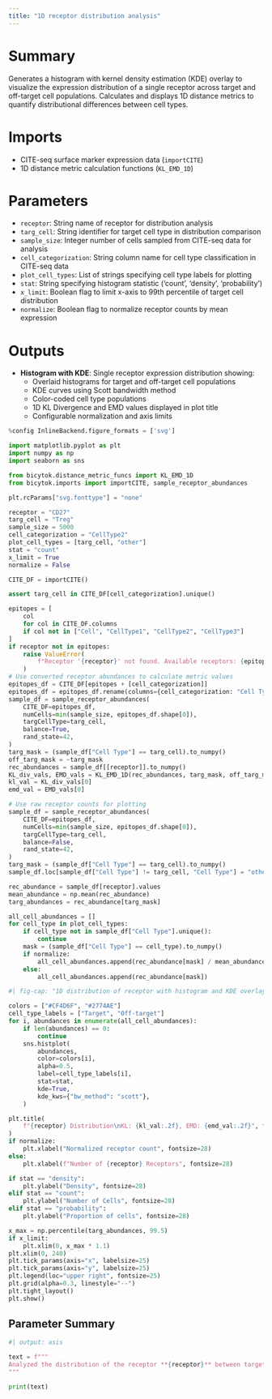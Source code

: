 ```yaml
---
title: "1D receptor distribution analysis"
---
```


# Summary
Generates a histogram with kernel density estimation (KDE) overlay to visualize the expression distribution of a single receptor across target and off-target cell populations. Calculates and displays 1D distance metrics to quantify distributional differences between cell types.

# Imports
- CITE-seq surface marker expression data (`importCITE`)
- 1D distance metric calculation functions (`KL_EMD_1D`)

# Parameters
- `receptor`: String name of receptor for distribution analysis
- `targ_cell`: String identifier for target cell type in distribution comparison
- `sample_size`: Integer number of cells sampled from CITE-seq data for analysis
- `cell_categorization`: String column name for cell type classification in CITE-seq data
- `plot_cell_types`: List of strings specifying cell type labels for plotting
- `stat`: String specifying histogram statistic ('count', 'density', 'probability')
- `x_limit`: Boolean flag to limit x-axis to 99th percentile of target cell distribution
- `normalize`: Boolean flag to normalize receptor counts by mean expression

# Outputs
- **Histogram with KDE**: Single receptor expression distribution showing:
  - Overlaid histograms for target and off-target cell populations
  - KDE curves using Scott bandwidth method
  - Color-coded cell type populations
  - 1D KL Divergence and EMD values displayed in plot title
  - Configurable normalization and axis limits

```python
%config InlineBackend.figure_formats = ['svg']

import matplotlib.pyplot as plt
import numpy as np
import seaborn as sns

from bicytok.distance_metric_funcs import KL_EMD_1D
from bicytok.imports import importCITE, sample_receptor_abundances

plt.rcParams["svg.fonttype"] = "none"

receptor = "CD27"
targ_cell = "Treg"
sample_size = 5000
cell_categorization = "CellType2"
plot_cell_types = [targ_cell, "other"]
stat = "count"
x_limit = True
normalize = False

CITE_DF = importCITE()

assert targ_cell in CITE_DF[cell_categorization].unique()

epitopes = [
    col
    for col in CITE_DF.columns
    if col not in ["Cell", "CellType1", "CellType2", "CellType3"]
]
if receptor not in epitopes:
    raise ValueError(
        f"Receptor '{receptor}' not found. Available receptors: {epitopes}"
    )
# Use converted receptor abundances to calculate metric values
epitopes_df = CITE_DF[epitopes + [cell_categorization]]
epitopes_df = epitopes_df.rename(columns={cell_categorization: "Cell Type"})
sample_df = sample_receptor_abundances(
    CITE_DF=epitopes_df,
    numCells=min(sample_size, epitopes_df.shape[0]),
    targCellType=targ_cell,
    balance=True,
    rand_state=42,
)
targ_mask = (sample_df["Cell Type"] == targ_cell).to_numpy()
off_targ_mask = ~targ_mask
rec_abundances = sample_df[[receptor]].to_numpy()
KL_div_vals, EMD_vals = KL_EMD_1D(rec_abundances, targ_mask, off_targ_mask)
kl_val = KL_div_vals[0]
emd_val = EMD_vals[0]

# Use raw receptor counts for plotting
sample_df = sample_receptor_abundances(
    CITE_DF=epitopes_df,
    numCells=min(sample_size, epitopes_df.shape[0]),
    targCellType=targ_cell,
    balance=False,
    rand_state=42,
)
targ_mask = (sample_df["Cell Type"] == targ_cell).to_numpy()
sample_df.loc[sample_df["Cell Type"] != targ_cell, "Cell Type"] = "other"

rec_abundance = sample_df[receptor].values
mean_abundance = np.mean(rec_abundance)
targ_abundances = rec_abundance[targ_mask]

all_cell_abundances = []
for cell_type in plot_cell_types:
    if cell_type not in sample_df["Cell Type"].unique():
        continue
    mask = (sample_df["Cell Type"] == cell_type).to_numpy()
    if normalize:
        all_cell_abundances.append(rec_abundance[mask] / mean_abundance)
    else:
        all_cell_abundances.append(rec_abundance[mask])
```

```python
#| fig-cap: "1D distribution of receptor with histogram and KDE overlay"

colors = ["#CF4D6F", "#2774AE"]
cell_type_labels = ["Target", "Off-target"]
for i, abundances in enumerate(all_cell_abundances):
    if len(abundances) == 0:
        continue
    sns.histplot(
        abundances,
        color=colors[i],
        alpha=0.5,
        label=cell_type_labels[i],
        stat=stat,
        kde=True,
        kde_kws={"bw_method": "scott"},
    )

plt.title(
    f"{receptor} Distribution\nKL: {kl_val:.2f}, EMD: {emd_val:.2f}", fontsize=10
)
if normalize:
    plt.xlabel("Normalized receptor count", fontsize=28)
else:
    plt.xlabel(f"Number of {receptor} Receptors", fontsize=28)

if stat == "density":
    plt.ylabel("Density", fontsize=28)
elif stat == "count":
    plt.ylabel("Number of Cells", fontsize=28)
elif stat == "probability":
    plt.ylabel("Proportion of cells", fontsize=28)

x_max = np.percentile(targ_abundances, 99.5)
if x_limit:
    plt.xlim(0, x_max * 1.1)
plt.xlim(0, 240)
plt.tick_params(axis="x", labelsize=25)
plt.tick_params(axis="y", labelsize=25)
plt.legend(loc="upper right", fontsize=25)
plt.grid(alpha=0.3, linestyle="--")
plt.tight_layout()
plt.show()
```

## Parameter Summary
```python
#| output: asis

text = f"""
Analyzed the distribution of the receptor **{receptor}** between target cell type **{targ_cell}** and all other cell types. The analysis was performed on **{sample_size}** cells sampled from the CITE-seq dataset. The histogram statistic used was '**{stat}**' and the epitope counts were {'**normalized**' if normalize else '**not normalized**'} for comparison
"""

print(text)
```